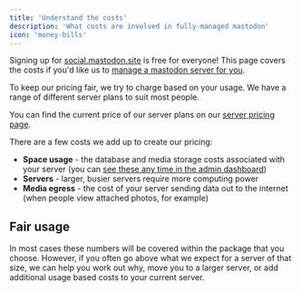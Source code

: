 ```yaml
---
title: 'Understand the costs'
description: 'What costs are involved in fully-managed mastodon'
icon: 'money-bills'
---
```


<Tip>Signing up for [social.mastodon.site](https://social.mastodon.site) is free for everyone! This page covers the costs if you'd like us to [manage a mastodon server for you](/mastodon-servers).</Tip>

To keep our pricing fair, we try to charge based on your usage. We have a range of different server plans to suit most people.

You can find the current price of our server plans on our [server pricing page](/mastodon-servers).

There are a few costs we add up to create our pricing:

* **Space usage** - the database and media storage costs associated with your server (you can [see these any time in the admin dashboard](/admins/understanding-space-usage))
* **Servers** - larger, busier servers require more computing power
* **Media egress** - the cost of your server sending data out to the internet (when people view attached photos, for example)

## Fair usage

In most cases these numbers will be covered within the package that you choose. However, if you often go above what we expect for a server of that size, we can help you work out why, move you to a larger server, or add additional usage based costs to your current server.